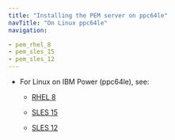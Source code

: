 ```yaml
---
title: "Installing the PEM server on ppc64le"
navTitle: "On Linux ppc64le"
navigation:

- pem_rhel_8
- pem_sles_15
- pem_sles_12
---
```


- For Linux on IBM Power (ppc64le), see:
  - [RHEL 8](pem_rhel_8)
  
  - [SLES 15](pem_sles_15)
  - [SLES 12](pem_sles_12)
